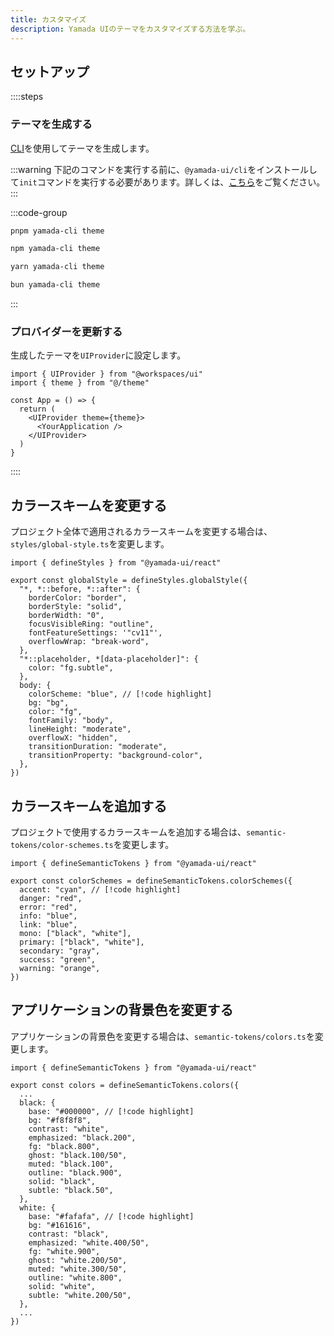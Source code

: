 ```yaml
---
title: カスタマイズ
description: Yamada UIのテーマをカスタマイズする方法を学ぶ。
---
```


## セットアップ

::::steps

### テーマを生成する

[CLI](/docs/theming/cli)を使用してテーマを生成します。

:::warning
下記のコマンドを実行する前に、`@yamada-ui/cli`をインストールして`init`コマンドを実行する必要があります。詳しくは、[こちら](/docs/get-started/cli)をご覧ください。
:::

:::code-group

```bash [pnpm]
pnpm yamada-cli theme
```

```bash [npm]
npm yamada-cli theme
```

```bash [yarn]
yarn yamada-cli theme
```

```bash [bun]
bun yamada-cli theme
```

:::

### プロバイダーを更新する

生成したテーマを`UIProvider`に設定します。

```tsx {2,6}
import { UIProvider } from "@workspaces/ui"
import { theme } from "@/theme"

const App = () => {
  return (
    <UIProvider theme={theme}>
      <YourApplication />
    </UIProvider>
  )
}
```

::::

## カラースキームを変更する

プロジェクト全体で適用されるカラースキームを変更する場合は、`styles/global-style.ts`を変更します。

```tsx title="theme/styles/global-style.ts"
import { defineStyles } from "@yamada-ui/react"

export const globalStyle = defineStyles.globalStyle({
  "*, *::before, *::after": {
    borderColor: "border",
    borderStyle: "solid",
    borderWidth: "0",
    focusVisibleRing: "outline",
    fontFeatureSettings: '"cv11"',
    overflowWrap: "break-word",
  },
  "*::placeholder, *[data-placeholder]": {
    color: "fg.subtle",
  },
  body: {
    colorScheme: "blue", // [!code highlight]
    bg: "bg",
    color: "fg",
    fontFamily: "body",
    lineHeight: "moderate",
    overflowX: "hidden",
    transitionDuration: "moderate",
    transitionProperty: "background-color",
  },
})
```

## カラースキームを追加する

プロジェクトで使用するカラースキームを追加する場合は、`semantic-tokens/color-schemes.ts`を変更します。

```tsx title="theme/semantic-tokens/color-schemes.ts"
import { defineSemanticTokens } from "@yamada-ui/react"

export const colorSchemes = defineSemanticTokens.colorSchemes({
  accent: "cyan", // [!code highlight]
  danger: "red",
  error: "red",
  info: "blue",
  link: "blue",
  mono: ["black", "white"],
  primary: ["black", "white"],
  secondary: "gray",
  success: "green",
  warning: "orange",
})
```

## アプリケーションの背景色を変更する

アプリケーションの背景色を変更する場合は、`semantic-tokens/colors.ts`を変更します。

```tsx title="theme/semantic-tokens/colors.ts"
import { defineSemanticTokens } from "@yamada-ui/react"

export const colors = defineSemanticTokens.colors({
  ...
  black: {
    base: "#000000", // [!code highlight]
    bg: "#f8f8f8",
    contrast: "white",
    emphasized: "black.200",
    fg: "black.800",
    ghost: "black.100/50",
    muted: "black.100",
    outline: "black.900",
    solid: "black",
    subtle: "black.50",
  },
  white: {
    base: "#fafafa", // [!code highlight]
    bg: "#161616",
    contrast: "black",
    emphasized: "white.400/50",
    fg: "white.900",
    ghost: "white.200/50",
    muted: "white.300/50",
    outline: "white.800",
    solid: "white",
    subtle: "white.200/50",
  },
  ...
})
```
